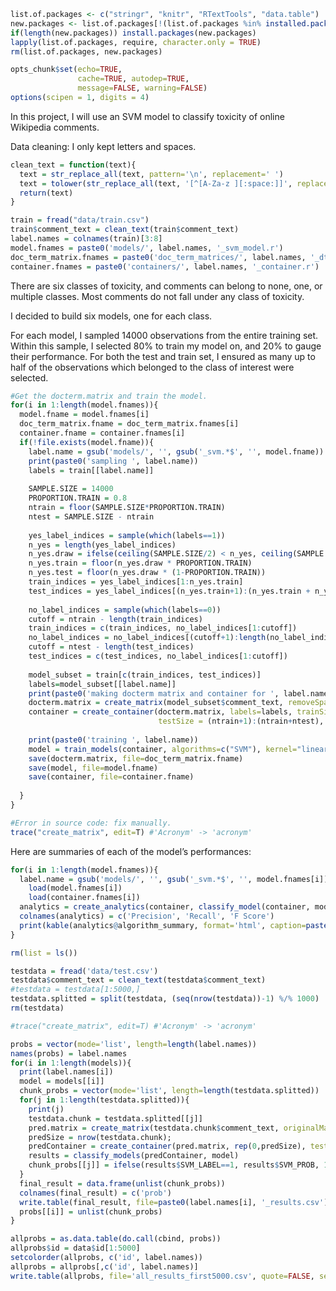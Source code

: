 
```r
list.of.packages <- c("stringr", "knitr", "RTextTools", "data.table")
new.packages <- list.of.packages[!(list.of.packages %in% installed.packages()[,"Package"])]
if(length(new.packages)) install.packages(new.packages)
lapply(list.of.packages, require, character.only = TRUE)
rm(list.of.packages, new.packages)

opts_chunk$set(echo=TRUE,
               cache=TRUE, autodep=TRUE,
               message=FALSE, warning=FALSE)
options(scipen = 1, digits = 4)
```

In this project, I will use an SVM model to classify toxicity of online Wikipedia comments.

Data cleaning: I only kept letters and spaces.

```r
clean_text = function(text){
  text = str_replace_all(text, pattern='\n', replacement=' ')
  text = tolower(str_replace_all(text, '[^[A-Za-z ][:space:]]', replacement=' '))
  return(text)
}
```

```r
train = fread("data/train.csv")
train$comment_text = clean_text(train$comment_text)
label.names = colnames(train)[3:8]
model.fnames = paste0('models/', label.names, '_svm_model.r')
doc_term_matrix.fnames = paste0('doc_term_matrices/', label.names, '_dtm.r')
container.fnames = paste0('containers/', label.names, '_container.r')
```

There are six classes of toxicity, and comments can belong to none, one, or multiple classes. Most comments do not fall under any class of toxicity. 

I decided to build six models, one for each class.

For each model, I sampled 14000 observations from the entire training set. Within this sample, I selected 80% to train my model on, and 20% to gauge their performance. For both the test and train set, I ensured as many up to half of the observations which belonged to the class of interest were selected.

```r
#Get the docterm.matrix and train the model.
for(i in 1:length(model.fnames)){
  model.fname = model.fnames[i]
  doc_term_matrix.fname = doc_term_matrix.fnames[i]
  container.fname = container.fnames[i]
  if(!file.exists(model.fname)){
    label.name = gsub('models/', '', gsub('_svm.*$', '', model.fname))
    print(paste0('sampling ', label.name))
    labels = train[[label.name]]
    
    SAMPLE.SIZE = 14000
    PROPORTION.TRAIN = 0.8
    ntrain = floor(SAMPLE.SIZE*PROPORTION.TRAIN)
    ntest = SAMPLE.SIZE - ntrain
    
    yes_label_indices = sample(which(labels==1))
    n_yes = length(yes_label_indices)
    n_yes.draw = ifelse(ceiling(SAMPLE.SIZE/2) < n_yes, ceiling(SAMPLE.SIZE/2), n_yes)
    n_yes.train = floor(n_yes.draw * PROPORTION.TRAIN)
    n_yes.test = floor(n_yes.draw * (1-PROPORTION.TRAIN))
    train_indices = yes_label_indices[1:n_yes.train]
    test_indices = yes_label_indices[(n_yes.train+1):(n_yes.train + n_yes.test)]
    
    no_label_indices = sample(which(labels==0))
    cutoff = ntrain - length(train_indices)
    train_indices = c(train_indices, no_label_indices[1:cutoff])
    no_label_indices = no_label_indices[(cutoff+1):length(no_label_indices)]
    cutoff = ntest - length(test_indices)
    test_indices = c(test_indices, no_label_indices[1:cutoff])
    
    model_subset = train[c(train_indices, test_indices)]
    labels=model_subset[[label.name]]
    print(paste0('making docterm matrix and container for ', label.name))
    docterm.matrix = create_matrix(model_subset$comment_text, removeSparseTerms=.999)
    container = create_container(docterm.matrix, labels=labels, trainSize = 1:ntrain, 
                                 testSize = (ntrain+1):(ntrain+ntest), virgin=FALSE)
    
    print(paste0('training ', label.name))
    model = train_models(container, algorithms=c("SVM"), kernel="linear", cost=1)
    save(docterm.matrix, file=doc_term_matrix.fname)
    save(model, file=model.fname)
    save(container, file=container.fname)
    
  }
}
```

```r
#Error in source code: fix manually.
trace("create_matrix", edit=T) #'Acronym' -> 'acronym'
```

Here are summaries of each of the model's performances:

```r
for(i in 1:length(model.fnames)){
  label.name = gsub('models/', '', gsub('_svm.*$', '', model.fnames[i]))
	load(model.fnames[i])
	load(container.fnames[i])
  analytics = create_analytics(container, classify_model(container, model$SVM))
  colnames(analytics) = c('Precision', 'Recall', 'F Score')
  print(kable(analytics@algorithm_summary, format='html', caption=paste0('Summary for ', label.name)))
}
```

```r
rm(list = ls()) 
```

```r
testdata = fread('data/test.csv')
testdata$comment_text = clean_text(testdata$comment_text)
#testdata = testdata[1:5000,]
testdata.splitted = split(testdata, (seq(nrow(testdata))-1) %/% 1000) 
rm(testdata)

#trace("create_matrix", edit=T) #'Acronym' -> 'acronym'

probs = vector(mode='list', length=length(label.names))
names(probs) = label.names
for(i in 1:length(models)){
  print(label.names[i])
  model = models[[i]]
  chunk_probs = vector(mode='list', length=length(testdata.splitted))
  for(j in 1:length(testdata.splitted)){
    print(j)
    testdata.chunk = testdata.splitted[[j]]
    pred.matrix = create_matrix(testdata.chunk$comment_text, originalMatrix=docterm.matrix)
    predSize = nrow(testdata.chunk);
    predContainer = create_container(pred.matrix, rep(0,predSize), testSize=1:predSize, virgin=FALSE)
    results = classify_models(predContainer, model)
    chunk_probs[[j]] = ifelse(results$SVM_LABEL==1, results$SVM_PROB, 1-results$SVM_PROB)
  }
  final_result = data.frame(unlist(chunk_probs))
  colnames(final_result) = c('prob')
  write.table(final_result, file=paste0(label.names[i], '_results.csv'), quote=FALSE, sep=',', row.names=FALSE))
  probs[[i]] = unlist(chunk_probs)
}
```

```r
allprobs = as.data.table(do.call(cbind, probs))
allprobs$id = data$id[1:5000]
setcolorder(allprobs, c('id', label.names))
allprobs = allprobs[,c('id', label.names)]
write.table(allprobs, file='all_results_first5000.csv', quote=FALSE, sep=',', row.names=FALSE)
```


